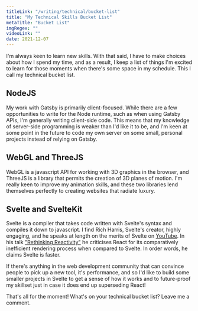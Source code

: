 ```yaml
---
titleLink: "/writing/technical/bucket-list"
title: "My Technical Skills Bucket List"
metaTitle: "Bucket List"
imgRegex: ""
videoLink: ""
date: 2021-12-07
---
```


I'm always keen to learn new skills. With that said, I have to make choices about how I spend my time, and as a result, I keep a list of things I'm excited to learn for those moments when there's some space in my schedule. This I call my technical bucket list.

## NodeJS

My work with Gatsby is primarily client-focused. While there are a few opportunities to write for the Node runtime, such as when using Gatsby APIs, I'm generally writing client-side code. This means that my knowledge of server-side programming is weaker than I'd like it to be, and I'm keen at some point in the future to code my own server on some small, personal projects instead of relying on Gatsby.

## WebGL and ThreeJS

WebGL is a javascript API for working with 3D graphics in the browser, and ThreeJS is a library that permits the creation of 3D planes of motion. I'm really keen to improve my animation skills, and these two libraries lend themselves perfectly to creating websites that radiate luxury. 

## Svelte and SvelteKit

Svelte is a compiler that takes code written with Svelte's syntax and compiles it down to javascript. I find Rich Harris, Svelte's creator, highly engaging, and he speaks at length on the merits of Svelte on <a href="https://www.youtube.com/results?search_query=rich+harris">YouTube</a>. In his talk <a href="https://www.youtube.com/watch?v=AdNJ3fydeao">"Rethinking Reactivity"</a> he criticises React for its comparatively inefficient rendering process when compared to Svelte. In order words, he claims Svelte is faster. 

If there's anything in the web development community that can convince people to pick up a new tool, it's performance, and so I'd like to build some smaller projects in Svelte to get a sense of how it works and to future-proof my skillset just in case it does end up superseding React! 

That's all for the moment! What's on your technical bucket list? Leave me a comment. 